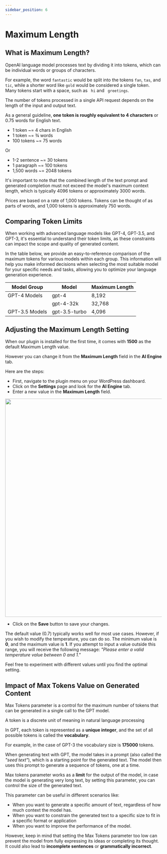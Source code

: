 ```yaml
---
sidebar_position: 6
---
```



# Maximum Length

## What is Maximum Length?

OpenAI language model processes text by dividing it into tokens, which can be individual words or groups of characters.

For example, the word `fantastic` would be split into the tokens `fan`, `tas`, and `tic`, while a shorter word like `gold` would be considered a single token. Many tokens start with a space, such as ` hi` and ` greetings`.

The number of tokens processed in a single API request depends on the length of the input and output text.

As a general guideline, **one token is roughly equivalent to 4 characters** or 0.75 words for English text.

- 1 token ~= 4 chars in English
- 1 token ~= ¾ words
- 100 tokens ~= 75 words

Or

- 1-2 sentence ~= 30 tokens
- 1 paragraph ~= 100 tokens
- 1,500 words ~= 2048 tokens

It's important to note that the combined length of the text prompt and generated completion must not exceed the model's maximum context length, which is typically 4096 tokens or approximately 3000 words.

Prices are based on a rate of 1,000 tokens. Tokens can be thought of as parts of words, and 1,000 tokens is approximately 750 words.

## Comparing Token Limits

When working with advanced language models like GPT-4, GPT-3.5, and GPT-3, it's essential to understand their token limits, as these constraints can impact the scope and quality of generated content.

In the table below, we provide an easy-to-reference comparison of the maximum tokens for various models within each group. This information will help you make informed decisions when selecting the most suitable model for your specific needs and tasks, allowing you to optimize your language generation experience.

| Model Group    | Model           | Maximum Length |
| -------------- | --------------- | ---------- |
| GPT-4 Models   | gpt-4           | 8,192      |
|                | gpt-4-32k       | 32,768     |
| GPT-3.5 Models | gpt-3.5-turbo   | 4,096      |

## Adjusting the Maximum Length Setting

When our plugin is installed for the first time, it comes with **1500** as the default Maximum Length value.

However you can change it from the **Maximum Length** field in the **AI Engine** tab.

Here are the steps:

- First, navigate to the plugin menu on your WordPress dashboard.
- Click on the **Settings** page and look for the **AI Engine** tab.
- Enter a new value in the **Maximum Length** field.

<img src={MaxTokens} width="700" />

- Click on the **Save** button to save your changes.

The default value (0.7) typically works well for most use cases. However, if you wish to modify the temperature, you can do so. The minimum value is **0**, and the maximum value is **1**. If you attempt to input a value outside this range, you will receive the following message: *"Please enter a valid temperature value between 0 and 1."*

Feel free to experiment with different values until you find the optimal setting.

## Impact of Max Tokens Value on Generated Content

Max Tokens parameter is a control for the maximum number of tokens that can be generated in a single call to the GPT model.

A token is a discrete unit of meaning in natural language processing

In GPT, each token is represented as a **unique integer**, and the set of all possible tokens is called the **vocabulary**.

For example, in the case of GPT-3 the vocabulary size is **175000** tokens.

When generating text with GPT, the model takes in a prompt (also called the *"seed text"*), which is a starting point for the generated text. The model then uses this prompt to generate a sequence of tokens, one at a time. 

Max tokens parameter works as a **limit** for the output of the model, in case the model is generating very long text, by setting this parameter, you can control the size of the generated text.

This parameter can be useful in different scenarios like:
- When you want to generate a specific amount of text, regardless of how much context the model has.
- When you want to constrain the generated text to a specific size to fit in a specific format or application
- When you want to improve the performance of the model.

However, keep in mind that setting the Max Tokens parameter too low can prevent the model from fully expressing its ideas or completing its thought. It could also lead to **incomplete sentences** or **grammatically incorrect**.